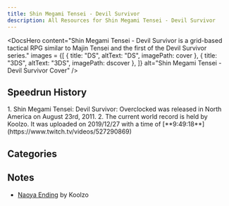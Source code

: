```yaml
---
title: Shin Megami Tensei - Devil Survivor 
description: All Resources for Shin Megami Tensei - Devil Survivor 
---
```



<DocsHero 
    content="Shin Megami Tensei - Devil Survivor is a grid-based tactical RPG similar to Majin Tensei and the first of the Devil Survivor series."
    images = {[
        {
            title: "DS",
            altText: "DS",
            imagePath: cover
        },
        {
            title: "3DS",
            altText: "3DS",
            imagePath: dscover
        },
    ]}
    alt="Shin Megami Tensei - Devil Survivor Cover"
/>

<LinkCard title="Leaderboards" href="https://www.speedrun.com/desuo" description="See all the submitted runs on Speedrun.com"/>

## Speedrun History

<Tabs>
<TabItem label="Naoya Ending - 3DS">
<Steps> 
1. Shin Megami Tensei: Devil Survivor: Overclocked was released in North America on August 23rd, 2011.
2. The current world record is held by Koolzo. It was uploaded on 2019/12/27 with a time of [**9:49:18**](https://www.twitch.tv/videos/527290869)
</Steps>
</TabItem>
</Tabs>

## Categories
<CardGrid>
    <Card title="Naoya Ending"></Card>
    <Card title="Yuzu Ending"></Card>
    <Card title="Amane Ending"></Card>
</CardGrid>

## Notes
- [Naoya Ending](https://drive.google.com/file/d/1TFIEJKFj45YlsEeVN9a8P-SfrbhWFyQR/view) by Koolzo